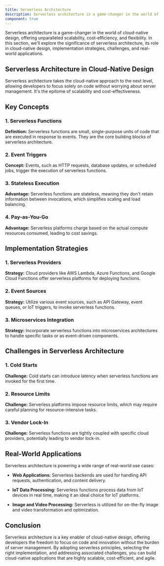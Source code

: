 ```yaml
---
title: Serverless Architecture
description: Serverless architecture is a game-changer in the world of cloud-native design, offering unparalleled scalability, cost-efficiency, and flexibility. In this section, we'll explore the significance of serverless architecture, its role in cloud-native design, implementation strategies, challenges, and real-world applications.
component: true
---
```


Serverless architecture is a game-changer in the world of cloud-native design, offering unparalleled scalability, cost-efficiency, and flexibility. In this section, we'll explore the significance of serverless architecture, its role in cloud-native design, implementation strategies, challenges, and real-world applications.

## Serverless Architecture in Cloud-Native Design

Serverless architecture takes the cloud-native approach to the next level, allowing developers to focus solely on code without worrying about server management. It's the epitome of scalability and cost-effectiveness.

## Key Concepts

### 1. Serverless Functions

**Definition:** Serverless functions are small, single-purpose units of code that are executed in response to events. They are the core building blocks of serverless architecture.

### 2. Event Triggers

**Concept:** Events, such as HTTP requests, database updates, or scheduled jobs, trigger the execution of serverless functions.

### 3. Stateless Execution

**Advantage:** Serverless functions are stateless, meaning they don't retain information between invocations, which simplifies scaling and load balancing.

### 4. Pay-as-You-Go

**Advantage:** Serverless platforms charge based on the actual compute resources consumed, leading to cost savings.

## Implementation Strategies

### 1. Serverless Providers

**Strategy:** Cloud providers like AWS Lambda, Azure Functions, and Google Cloud Functions offer serverless platforms for deploying functions.

### 2. Event Sources

**Strategy:** Utilize various event sources, such as API Gateway, event queues, or IoT triggers, to invoke serverless functions.

### 3. Microservices Integration

**Strategy:** Incorporate serverless functions into microservices architectures to handle specific tasks or as event-driven components.

## Challenges in Serverless Architecture

### 1. Cold Starts

**Challenge:** Cold starts can introduce latency when serverless functions are invoked for the first time.

### 2. Resource Limits

**Challenge:** Serverless platforms impose resource limits, which may require careful planning for resource-intensive tasks.

### 3. Vendor Lock-In

**Challenge:** Serverless functions are tightly coupled with specific cloud providers, potentially leading to vendor lock-in.

## Real-World Applications

Serverless architecture is powering a wide range of real-world use cases:

- **Web Applications:** Serverless backends are used for handling API requests, authentication, and content delivery.

- **IoT Data Processing:** Serverless functions process data from IoT devices in real time, making it an ideal choice for IoT platforms.

- **Image and Video Processing:** Serverless is utilized for on-the-fly image and video transformation and optimization.

## Conclusion

Serverless architecture is a key enabler of cloud-native design, offering developers the freedom to focus on code and innovation without the burden of server management. By adopting serverless principles, selecting the right implementation, and addressing associated challenges, you can build cloud-native applications that are highly scalable, cost-efficient, and agile.
